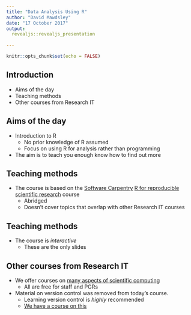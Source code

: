 ```yaml
---
title: "Data Analysis Using R"
author: "David Mawdsley"
date: "17 October 2017"
output: 
  revealjs::revealjs_presentation
  
---
```


```r
knitr::opts_chunk$set(echo = FALSE)
```

## Introduction

* Aims of the day
* Teaching methods
* Other courses from Research IT


## Aims of the day

* Introduction to R
  + No prior knowledge of R assumed
  + Focus on using R for analysis rather than programming
* The aim is to teach you enough know how to find out more

## Teaching methods

* The course is based on the [Software Carpentry](https://software-carpentry.org) [R for reproducible scientific research](http://swcarpentry.github.io/r-novice-gapminder/) course
    + Abridged
    + Doesn't cover topics that overlap with other Research IT courses
  
## Teaching methods

* The course is _interactive_
    + These are the only slides
  
## Other courses from Research IT

* We offer courses on [many aspects of scientific computing](http://www.itservices.manchester.ac.uk/our-services/research/training/)
    + All are free for staff and PGRs
* Material on version control was removed from today's course.
    + Learning version control is _highly_ recommended
    + [We have a course on this](https://app.manchester.ac.uk/rrgit)
  
